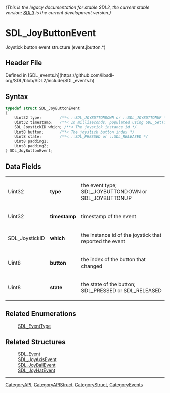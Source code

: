 ====== (This is the legacy documentation for stable SDL2, the current stable version; [https://wiki.libsdl.org/SDL3/ SDL3] is the current development version.) ======
= SDL_JoyButtonEvent =

Joystick button event structure (event.jbutton.*)

== Header File ==

Defined in [SDL_events.h](https://github.com/libsdl-org/SDL/blob/SDL2/include/SDL_events.h)

== Syntax ==

<syntaxhighlight lang='c'>
typedef struct SDL_JoyButtonEvent
{
    Uint32 type;        /**< ::SDL_JOYBUTTONDOWN or ::SDL_JOYBUTTONUP */
    Uint32 timestamp;   /**< In milliseconds, populated using SDL_GetTicks() */
    SDL_JoystickID which; /**< The joystick instance id */
    Uint8 button;       /**< The joystick button index */
    Uint8 state;        /**< ::SDL_PRESSED or ::SDL_RELEASED */
    Uint8 padding1;
    Uint8 padding2;
} SDL_JoyButtonEvent;</syntaxhighlight>

== Data Fields ==

{|
|Uint32
|'''type'''
|the event type; SDL_JOYBUTTONDOWN or SDL_JOYBUTTONUP
|-
|Uint32
|'''timestamp'''
|timestamp of the event
|-
|SDL_JoystickID
|'''which'''
|the instance id of the joystick that reported the event
|-
|Uint8
|'''button'''
|the index of the button that changed
|-
|Uint8
|'''state'''
|the state of the button; SDL_PRESSED or SDL_RELEASED
|}

== Related Enumerations ==

:[[SDL_EventType]]

== Related Structures ==

:[[SDL_Event]]
:[[SDL_JoyAxisEvent]]
:[[SDL_JoyBallEvent]]
:[[SDL_JoyHatEvent]]

----
[[CategoryAPI]], [[CategoryAPIStruct]], [[CategoryStruct]], [[CategoryEvents]]



